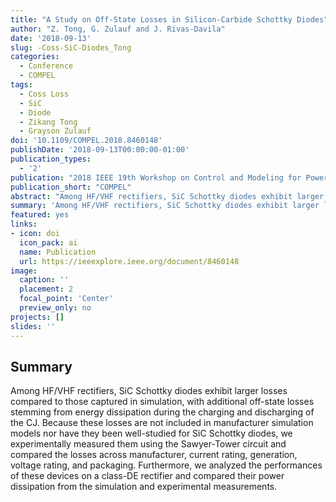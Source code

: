 ```yaml
---
title: "A Study on Off-State Losses in Silicon-Carbide Schottky Diodes"
author: "Z. Tong, G. Zulauf and J. Rivas-Davila"
date: '2018-09-13'
slug: -Coss-SiC-Diodes_Tong
categories:
  - Conference
  - COMPEL
tags: 
  - Coss Loss
  - SiC 
  - Diode
  - Zikang Tong
  - Grayson Zulauf
doi: '10.1109/COMPEL.2018.8460148'
publishDate: '2018-09-13T00:00:00-01:00'
publication_types:
  - '2'
publication: "2018 IEEE 19th Workshop on Control and Modeling for Power Electronics (COMPEL)"
publication_short: "COMPEL"
abstract: "Among HF/VHF rectifiers, SiC Schottky diodes exhibit larger losses compared to those captured in simulation, with additional off-state losses stemming from energy dissipation during the charging and discharging of the CJ. Because these losses are not included in manufacturer simulation models nor have they been well-studied for SiC Schottky diodes, we experimentally measured them using the Sawyer-Tower circuit and compared the losses across manufacturer, current rating, generation, voltage rating, and packaging. Furthermore, we analyzed the performances of these devices on a class-DE rectifier and compared their power dissipation from the simulation and experimental measurements."
summary: 'Among HF/VHF rectifiers, SiC Schottky diodes exhibit larger losses compared to those captured in simulation, with additional off-state losses stemming from energy dissipation during the charging and discharging of the CJ. Because these losses are not included in manufacturer simulation models nor have they been well-studied for SiC Schottky diodes, we experimentally measured them using the Sawyer-Tower circuit and compared the losses across manufacturer, current rating, generation, voltage rating, and packaging. Furthermore, we analyzed the performances of these devices on a class-DE rectifier and compared their power dissipation from the simulation and experimental measurements.'
featured: yes
links:
- icon: doi
  icon_pack: ai
  name: Publication
  url: https://ieeexplore.ieee.org/document/8460148
image:
  caption: ''
  placement: 2
  focal_point: 'Center'
  preview_only: no
projects: []
slides: ''
---
```


## Summary

Among HF/VHF rectifiers, SiC Schottky diodes exhibit larger losses compared to those captured in simulation, with additional off-state losses stemming from energy dissipation during the charging and discharging of the CJ. Because these losses are not included in manufacturer simulation models nor have they been well-studied for SiC Schottky diodes, we experimentally measured them using the Sawyer-Tower circuit and compared the losses across manufacturer, current rating, generation, voltage rating, and packaging. Furthermore, we analyzed the performances of these devices on a class-DE rectifier and compared their power dissipation from the simulation and experimental measurements.